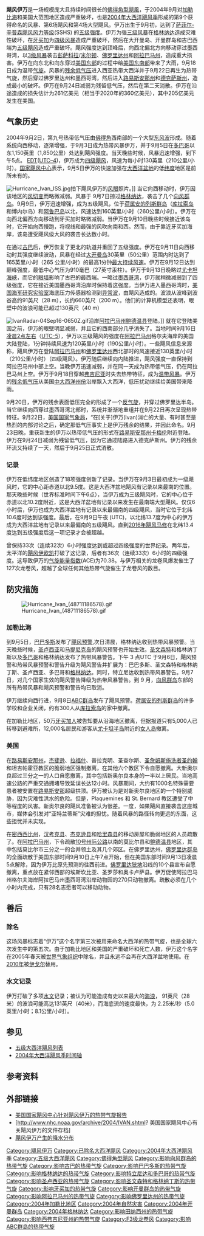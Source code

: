 {{NoteTA
|G1=Weather
|G2=地名
|G3=Cyclone
|T=zh-cn:飓风伊万; zh-tw:颶風伊凡; zh-hk:颶風伊萬;
|1=zh-cn:伊万; zh-tw:伊凡; zh-hk:伊萬;
}}
{{Infobox Hurricane
| Name=飓风伊万<br />{{lang|en|Hurricane Ivan}}
| Type=飓风
| Year=2004
| Basin=Atl
| Image location=Hurricane Ivan 13 sept 2004 1900Z.jpg
| Image name=9月13日，在[[尤卡坦海峡|尤卡坦海峡]]达到最高强度的飓风伊万
| Formed=2004年9月2日
| Dissipated=2004年9月25日
|Remnant low =2004年9月24日
| 1-min winds=145
| Pressure=910
| Damages=26100
| Inflated=1
| Fatalities=直接造成92人死亡，间接导致32人丧生
| Areas=[[向风群岛|向风群岛]]（特别是[[格林纳达|格林纳达]]）、[[委内瑞拉|委内瑞拉]]、[[牙买加|牙买加]]、[[大开曼|大开曼]]、[[古巴|古巴]]、[[尤卡坦半岛|尤卡坦半岛]]、[[亚拉巴马州|亚拉巴马州]]、[[佛罗里达州|佛罗里达州]]、[[路易斯安那州|路易斯安那州]]、[[德克萨斯州|德克萨斯州]]和[[美国东部|美国东部]]大部分地区
| Hurricane season=[[2004年大西洋飓风季|2004年大西洋飓风季]]
}}
'''飓风伊万'''是一场规模庞大且持续时间很长的[[佛得角型飓風|佛得角型飓風]]，于2004年9月对[[加勒比海|加勒比海]]和美国大范围地区造成严重破坏，也是[[2004年大西洋飓风季|2004年大西洋飓风季]]形成的第9个获得命名的风暴、第6场飓风和第4场大型飓风。伊万出生于9月初，达到了[[萨菲尔-辛普森飓风风力等级|萨菲尔-辛普森飓风风力等级]](SSHS) 的[[萨菲尔-辛普森飓风风力等级|五级强度]]。伊万为强[[萨菲尔-辛普森飓风风力等级|三级风暴]]在[[格林纳达|格林纳达]]造成灾难性破坏，在[[牙买加|牙买加]]为[[萨菲尔-辛普森飓风风力等级|四级风暴]]造成严重破坏，然后在大开曼岛、开曼群岛和古巴西端为[[萨菲尔-辛普森飓风风力等级|五级飓风]]造成严重破坏。飓风强度达到顶峰后，向西北偏北方向移动穿过墨西哥湾，以[[萨菲尔-辛普森飓风风力等级|3级风暴]]袭击[[彭萨科拉|彭萨科拉]]/[[米尔顿|米尔顿]]、[[佛罗里达州|佛罗里达州]]和[[阿拉巴马州|阿拉巴马州]]，造成重大损害。伊万在向东北和向东穿过[[美国东部|美国东部]]的过程中给[[美国东南部|美国东南部]]带来了大雨，9月18日成为温带[[气旋|气旋]]。风暴的[[后热带气旋|残余低气压]]进入西亚热带大西洋并于9月22日再生为热带气旋，然后穿过佛罗里达州和墨西哥湾，然后进入[[路易斯安那州|路易斯安那州]]和[[德克萨斯州|德克萨斯州]]，造成最小的破坏。伊万在9月24日减弱为残留低气压，然后在第二天消散。伊万在沿途造成的损失估计为261亿美元（相当于2020年的360亿美元），其中205亿美元发生在美国。

== 气象历史 ==
{{storm path|Ivan 2004 track.png}}
{{Main|飓风伊万的气象历史}}
2004年9月2日，第九号热带低气压由[[佛得角|佛得角]]西南部的一个大型[[东风波|东风波]]形成。随着系统向西移动，逐渐增强，于9月3日成为热带风暴伊万，并于9月5日在[[多巴哥|多巴哥]]以东1,150英里（1,850公里）处达到飓风强度。当天晚些时候，风暴迅速增强，到下午5点。 [[北美东部时区|EDT]]([[UTC−04:00|UTC–4]])，伊万成为[[萨菲尔-辛普森飓风风力等级|四级飓风]]，风速为每小时130英里（210公里/小时）。[[国家飓风中心|国家飓风中心]]表示，9月5日伊万的快速加强在[[大西洋盆地|大西洋盆地]]的低[[纬度|纬度]]地区是前所未有的。

[[File:Hurricane_Ivan_ISS.jpg|thumb]]拍下飓风伊万的[[风眼|风眼]]照片。]]
当它向西移动时，伊万因该地区的[[风切变|风切变]]而略微减弱。风暴于 9月7日掠过[[格林纳达|格林纳达]]，袭击了几个[[向风群岛|向风群岛]]。9月9日，伊万迅速增强，成为五级飓风，位于[[荷属安的列斯群岛|荷属安的列斯群岛]]（[[库拉索岛|库拉索岛]]和博内尔岛）和[[阿鲁巴岛|阿鲁巴岛]]以北，风速达到160英里/小时（260公里/小时）。伊万在向西北偏西方向移动到牙买加时略微减弱。当伊万在9月10日晚些时候接近该岛时，它开始向西慢跑，将视线和最强的风吹向南和西。然而，由于靠近牙买加海岸，该岛遭受飓风级大风的袭击长达数小时。

在通过[[古巴|古巴]]后，伊万恢复了更北的轨道并重回了五级强度。伊万在9月11日向西移动时其强度继续波动，风暴在经过[[大开曼岛|大开曼岛]]30英里（50公里）范围内时达到了165英里/小时（265 公里/小时）的最高1分钟[[最大持续风速|最大持续风速]]。伊万在9月12日达到巅峰强度，最低中心气压为910毫巴（27英寸汞柱）。伊万于9月13日晚略过[[尤卡坦海峡|尤卡坦海峡]]，而它的[[风眼|眼墙]]影响了古巴的最西端。一略过[[墨西哥湾|墨西哥湾]]，伊万就稍微减弱到了四级强度，它在接近美国墨西哥湾沿岸时保持着这强度。当伊万进入墨西哥湾时，[[美国海军研究实验室|美国海军研究实验室]]海底压力传感器检测到[[疯狗浪|异常波]]，由飓风造成的。波浪从波峰到波谷高约91英尺（28 m），长约660英尺（200 m）。他们的计算机模型还表明，眼壁中的波浪可能已超过130英尺（40 m）

[[File:IvanRadar-04Sep16-0650Z.gif|left]]沿岸[[阿拉巴马州|阿拉巴马州]][[鲍德温县|鲍德温县]]登陆。]]
就在它登陆美国之前，伊万的眼壁明显减弱，并且它的西南部分几乎消失了。当地时间9月16日[[北美中部时区|凌晨2点左右]]（[[UTC-5|UTC-5]]），伊万以三级飓风的强度在[[阿拉巴马州|阿拉巴马州]]格尔夫海岸的美国大陆登陆，1分钟持续风速为120英里/小时（190公里/小时）。一些飓风信息来源称，飓风伊万在登陆[[阿拉巴马州|阿拉巴马州]]和[[佛罗里达州|佛罗里达州]]西北部时的风速接近130英里/小时（210公里/小时）（四级飓风）。伊万随后继续向内陆推进，飓风强度一直保持到阿拉巴马州中部上空。当晚伊万迅速减弱，并在同一天成为热带低气压，仍在阿拉巴马州上空。伊万于9月18日穿越[[弗吉尼亚|弗吉尼亚]]时失去热带特征，成为[[温带气旋|温带风暴]]。伊万的[[后热带气旋|残余低气压]]从美国[[中大西洋州份|中大西洋州份]]沿岸飘入大西洋，低压扰动继续给美国带来降雨。

9月20日，伊万的残余表面低压完全的形成了一个[[反气旋|反气旋]]，并穿过佛罗里达半岛。当它继续向西穿过墨西哥湾北部时，系统并渐渐地重组并在9月22日再次呈现热带特征。9月22日，[[美国国家气象局|美国国家气象局]]，“在[关于]伊万(Ivan)消亡的大量、有时甚至是热烈的内部讨论之后，确定那低气压事实上是伊万残余的结果，并因此命名。9月23日晚，重获新生的伊万以热带低气压的形式在[[路易斯安那州|路易斯安那州]][[卡梅伦|卡梅伦]]附近登陆。伊万在9月24日减弱为残留低气压，因为它通过陆路进入德克萨斯州。伊万的残余环流又持续了一天，然后于9月25日正式消散。

===记录===
伊万在低纬度地区创造了18项强度创新了记录。当伊万在9月3日最初成为一级飓风时，它的中心距赤道以北9.5度。这是大西洋盆地飓风有记录以来最南的位置。那天晚些时候（世界标准时间下午6点），当伊万成为三级飓风时，它的中心位于赤道以北10.2度附近，这是大西洋盆地有记录以来发生在最南端大型飓风。仅仅6小时后，伊万也成为大西洋盆地有记录以来最偏南的四级飓风，当时它位于北纬10.6度时达到该强度。最后，在9月9日午夜 (UTC)，以北纬13.7度为中心的伊万成为大西洋盆地有记录以来最偏南的五级飓风。直到[[2016年大西洋飓风季|2016年]][[飓风马修|飓风马修]]在北纬13.4度达到五级强度后这一项记录才会被超越。

曾保持33次（连续32次）6小时强度达到或超过四级强度的世界纪录。两年后，太平洋的[[飓风伊欧凯|飓风伊欧凯]]打破了这记录，后者有36次（连续33次）6小时的四级强度。这导致伊万的[[气旋能量指数|气旋能量指数]](ACE)为70.38。与伊万相关的龙卷风爆发催生了127次龙卷风，超越了全球任何其他热带气旋催生了龙卷风的数目。

==防灾措施== 
[[File:Hurricane_Ivan_(48711186578).gif|thumb]]

===加勒比海===
到9月5日，[[巴巴多斯|巴巴多斯]]发布了[[热带气旋警告|飓风预警]],次日清晨，格林纳达收到热带风暴预警。当天晚些时候，[[圣卢西亚|圣卢西亚]]和[[马提尼克岛|马提尼克岛]]的飓风预警也开始生效。[[圣文森特|圣文森特]]和格林纳丁斯以及[[多巴哥|多巴哥]]和格林纳达发布了热带风暴警告。下午 3 点UTC 于9月6日，飓风预警和热带风暴预警和警告升级为飓风警告并扩展为：巴巴多斯、圣文森特和格林纳丁斯、圣卢西亚、多巴哥和[[格林纳达|格林纳达]]。同时，特立尼达收到热带风暴警告。9月7日，对几个国家生效的飓风警告降级为热带风暴警告。到 9 月，[[向风群岛|向风群岛]]东部的所有热带风暴和飓风预警和警告均已取消。

伊万继续向西行进，9月8日[[ABC群岛|ABC群岛]]发布了飓风预警。[[荷属安的列斯群岛|荷属安的列斯群岛]]的许多学校和企业关闭，约有300人从[[库拉索岛|库拉索岛]]的家中撤离。

在加勒比地区，50万[[牙买加人|牙买加人]]被告知要从沿海地区撤离，但据报道只有5,000人已转移到避难所，12,000名居民和游客从[[尤卡坦半岛|尤卡坦半岛]]附近的[[女人岛|女人岛]]撤离。

===美国===
在[[路易斯安那州|路易斯安那州]]，[[杰斐逊|杰斐逊]]、[[拉福什|拉福什]]、普拉克明、圣查尔斯、[[圣詹姆斯|圣詹姆斯]][[施洗者圣约翰|施洗者圣约翰]]和坦吉帕霍亚教区的脆弱地区强制撤离，在其他六个教区下令自愿撤离。大新奥尔良超过三分之一的人口自愿撤离，其中包括新奥尔良本身的一半以上居民。当地高速公路的严重交通拥堵导致延误长达12小时。风暴期间，大约有1000名特殊需要患者被安置在[[路易斯安那|路易斯安那]]超级拱顶。伊万被认为是对新奥尔良地区的一个特别威胁，因为灾难性洪水的危险。但是，Plaquemines 和 St. Bernard 教区遭受了中等程度的风害。新奥尔良的飓风准备被认为很差。一度，如果飓风直接袭击这座城市，媒体会引发对“亚特兰蒂斯”灾难的担忧。随着风暴的路径转向更远的东面，这些担忧并未实现。

在[[密西西比州|密西西比州]]，[[汉考克县|汉考克县]]、[[杰克逊县|杰克逊县]]和[[哈里森县|哈里森县]]的移动房屋和脆弱地区的人员疏散了。在[[阿拉巴马州|阿拉巴马州]]，下令疏散[[10号州际公路|10号州际公路]]以南的莫比尔县和[[鲍德温县|鲍德温县]]地区，其中包括莫比尔市三分之一的合并领土及其几个郊区。在佛罗里达州，[[佛罗里达群岛|佛罗里达群岛]]的全面疏散于美国东部时间9月10日上午7点开始，但在美国东部时间9月13日凌晨5点解除，因为伊万比原先预测的往西前进。[[佛罗里达狭地|佛罗里达狭地]]沿线的10个县宣布自愿撤离，重点放在紧邻西部的埃斯坎比亚、圣罗莎和奥卡卢萨县。伊万促使阿拉巴马州格尔夫海岸阿拉巴马州墨西哥湾沿岸动物园的270只动物撤离。疏散必须在几个小时内完成，只有28名志愿者可以移动动物。

== 善后 ==
===除名===
这场风暴标志着“伊万”这个名字第三次被用来命名大西洋的热带气旋，也是全球六次发生中的第五次。由于加勒比地区和美国的严重破坏和死亡人数，伊万这个名字在2005年春天被[[世界气象组织|世界气象组织]]中除名，并且永远不会再在大西洋盆地使用。在[[2010年大西洋飓风季|2010年]]被[[飓风伊戈尔|伊戈尔]]替用。

===水文记录===
伊万打破了多项[[水文|水文]]记录；被认为可能造成有史以来最大的[[海浪|海浪]]， 91英尺（28米）的波浪可能高达131英尺（40米），而海底流的速度最快，为 2.25米/秒（5.0英里/小时；8.1公里/小时）。

== 参见 ==
{{Portal|热带气旋}}
* [[五级大西洋飓风列表|五级大西洋飓风列表]]
* [[2004年大西洋飓风季时间轴|2004年大西洋飓风季时间轴]]

== 参考资料 ==
{{Reflist|colwidth=30em}}

== 外部链接 ==
{{Commons category|Hurricane Ivan}}
* [http://www.nhc.noaa.gov/data/tcr/AL092004_Ivan.pdf 美国国家飓风中心针对飓风伊万的热带气旋报告] {{WebCite|url=https://www.webcitation.org/6CVGxo43Y?url=http://www.nhc.noaa.gov/2004ivan.shtml |date=20121128041917 |dateformat=iso }}
* [http://www.nhc.noaa.gov/archive/2004/IVAN.shtml? 美国国家飓风中心有关飓风伊万的文件存档] {{Wayback|url=http://www.nhc.noaa.gov/archive/2004/IVAN.shtml |date=20210319063356 }}
* [http://www.wpc.ncep.noaa.gov/tropical/rain/ivan2004.html 飓风伊万产生的降水分布] {{Wayback|url=http://www.wpc.ncep.noaa.gov/tropical/rain/ivan2004.html |date=20210329192017 }}
{{退役大西洋飓风}}
{{五级大西洋飓风}}
{{2004 Atlantic hurricane season buttons}}

{{DEFAULTSORT:Ivan (2004)}}
[[Category:飓风伊万|Category:飓风伊万]]
[[Category:已除名大西洋飓风|Category:已除名大西洋飓风]]
[[Category:2004年大西洋飓风季|Category:2004年大西洋飓风季]]
[[Category:五级大西洋飓风|Category:五级大西洋飓风]]
[[Category:佛得角型飓风|Category:佛得角型飓风]]
[[Category:影响向风群岛的热带气旋|Category:影响向风群岛的热带气旋]]
[[Category:影响古巴的热带气旋|Category:影响古巴的热带气旋]]
[[Category:影响巴巴多斯的热带气旋|Category:影响巴巴多斯的热带气旋]]
[[Category:影响格林纳达的热带气旋|Category:影响格林纳达的热带气旋]]
[[Category:影响特立尼达和多巴哥的热带气旋|Category:影响特立尼达和多巴哥的热带气旋]]
[[Category:影响圣卢西亚的热带气旋|Category:影响圣卢西亚的热带气旋]]
[[Category:影响圣文森特和格林纳丁斯的热带气旋|Category:影响圣文森特和格林纳丁斯的热带气旋]]
[[Category:影响牙买加的热带气旋|Category:影响牙买加的热带气旋]]
[[Category:影响开曼群岛的热带气旋|Category:影响开曼群岛的热带气旋]]
[[Category:影响阿拉巴马州的热带气旋|Category:影响阿拉巴马州的热带气旋]]
[[Category:影响佛罗里达州的热带气旋|Category:影响佛罗里达州的热带气旋]]
[[Category:2004年加勒比地区|Category:2004年加勒比地区]]
[[Category:2004年自然灾害|Category:2004年自然灾害]]
[[Category:2004年开曼群岛|Category:2004年开曼群岛]]
[[Category:2004年格林纳达|Category:2004年格林纳达]]
[[Category:影响田纳西州的热带气旋|Category:影响田纳西州的热带气旋]]
[[Category:影响西弗吉尼亚州的热带气旋|Category:影响西弗吉尼亚州的热带气旋]]
[[Category:F3级龙卷风|Category:F3级龙卷风]]
[[Category:影响ABC群岛的热带气旋|Category:影响ABC群岛的热带气旋]]